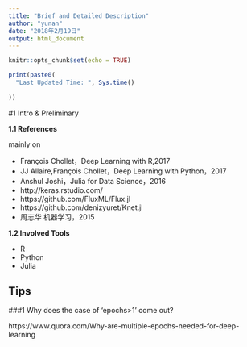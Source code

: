 ```yaml
---
title: "Brief and Detailed Description"
author: "yunan"
date: "2018年2月19日"
output: html_document
---
```


```r
knitr::opts_chunk$set(echo = TRUE)
```

```r
print(paste0(
  "Last Updated Time: ", Sys.time()
  
))

```

#1 Intro & Preliminary

**1.1 References**

mainly on 

+ François Chollet，Deep Learning with R,2017
+ JJ Allaire,François Chollet，Deep Learning with Python，2017
+ Anshul Joshi，Julia for Data Science，2016
+ http://keras.rstudio.com/
+ https://github.com/FluxML/Flux.jl
+ https://github.com/denizyuret/Knet.jl
+ 周志华 机器学习，2015




**1.2 Involved Tools**

+ R
+ Python
+ Julia






## Tips


###1   Why does the case of 'epochs>1' come out?


https://www.quora.com/Why-are-multiple-epochs-needed-for-deep-learning







